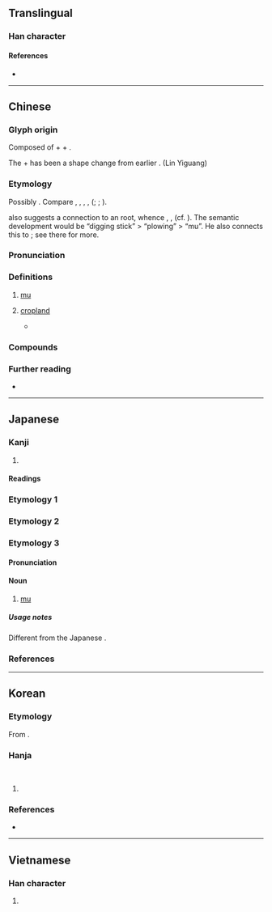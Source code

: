 {{also|亩}}
{{character info}}
==Translingual==

===Han character===
{{Han char|rn=102|rad=田|as=05|sn=10|four=07680|canj=YWNO|ids=⿰亩久}}

====References====
* {{Han ref|kx=0761.140|dkj=21815|dj=1171.060|hdz=42538.030|uh=755D|ud=30045|bh=AF61|bd=44897}}

----

==Chinese==
{{zh-forms|s=亩|alt=畞,𤱑,畒,畆,畮}}
{{zh-wp}}

===Glyph origin===
{{Han etym}}

Composed of {{l|zh|田|t=cropland}} + {{l|zh|十|t=ten}} + {{l|zh|久|t=longlasting}}.

The {{l|zh|十}} + {{l|zh|久}} has been a shape change from earlier {{och-l|每}}. (Lin Yiguang)

===Etymology===
Possibly {{der|zh|sit}}. Compare {{cog|bo|རྨོ}}, {{m|bo|རྨོས||to plow}}, {{m|bo|རྨོད||t=plowing}}, {{m|bo|རྨོན་པ||plow-ox}}, {{cog|mjw|tr=-mò|t=classifier for strips of fields}} ({{zh-ref|Bodman, 1980}}; {{zh-ref|Baxter, 1992}}; {{zh-ref|Schuessler, 2007}}). 

{{zh-ref|Schuessler (2007)}} also suggests a connection to an {{der|zh|aav}} root, whence {{cog|okz|cval||to enter; to penetrate; (of animals) to copulate}}, {{cog|kjg|tr=cmɔɔl|t=to plant (rice) with a digging stick}}, {{m|kjg|tr=crmɔɔl|t=digging stick}} (cf. {{zh-ref|Ferlus, 1987}}). The semantic development would be “digging stick” > “plowing” > “mu”. He also connects this to {{och-l|牡|male animal}}; see there for more.

===Pronunciation===
{{zh-pron
|m=mǔ
|m-s=mong3
|c=mau5
|h=pfs=méu
|md=mū
|mn=bó͘
|mn-t=bhou2
|w=3meu,3hhmm
|w_note=3meu - literary; 3hhmm - vernacular
|mc=y
|oc=y
|ma=
|cat=n
}}

===Definitions===
{{zh-hanzi}}

# [[mu]] {{gloss|a Chinese measuring unit currently equivalent to 666 and 2/3 meters squared in Mainland China}}
# {{lb|zh|classical}} [[cropland]]
#* {{zh-x|	曰：「老人 老，孤-人 孤，病者 養，死者 葬，男子 畝，婦人 桑，之 謂 思。」|{{w|Yang Xiong|Yangzi}} said: Treat the elderly as elderly, treat orphans as orphans; nourish the sick and bury the dead; let men tend their '''croplands''' and let women tend the mulberry trees —you will be referred to as "cherished."|ref={{w|Fayan (book)|Yangzi Fayan}}}}

===Compounds===
{{zh-der|畝把兩畝|畝把二畝|壟畝之臣|南畝|市畝|十畝之間|一畝之宮|地畝|公畝|畎畝下才|畎畝|畎畝之中|畝鍾|畝丘|英畝|隴畝}}

===Further reading===
* {{pedia|Chinese units of measurement}}

{{zh-cat|Elementary}}

----

==Japanese==

===Kanji===
{{ja-kanji|grade=c|rs=田05}}

# {{rfdef|ja|sort=田05}}

====Readings====
{{ja-readings
|goon=む, も
|kanon=ぼう
|kanyoon=ほ
|kun=うね-, せ-
}}

===Etymology 1===
{{ja-kanjitab|うね|yomi=k}}
{{ja-see|うね}}

===Etymology 2===
{{ja-kanjitab|せ|yomi=k}}
{{ja-see|せ}}

===Etymology 3===
{{ja-kanjitab|ほ|yomi=kanyoon}}

====Pronunciation====
{{ja-pron|ほ|acc=1|acc_ref=DJR|yomi=kanyoon}}

====Noun====
{{ja-noun|ほ}}

# [[mu]] {{gloss|Chinese unit of surface area}}

=====Usage notes=====
Different from the Japanese {{m|ja|畝|tr=se|t={{w|Se (unit of measurement)|''se''}}}}.

===References===
<references/>

----

==Korean==

===Etymology===
From {{der|ko|ltc|-}} {{ltc-l|畝|id=1}}. {{hanja-hunmong|모〯|mwo|地理#상07A|alt=畒}}

===Hanja===
{{ko-hanja-search}}
{{ko-hanja|이랑|무}}<br>
{{ko-hanja|이랑|묘}}

# {{hanja form of|[[무]]/[[묘]]|[[mu]] {{gloss|Chinese unit of surface area}}}}

===References===
* {{R:hanjadoc|7642}}

----

==Vietnamese==

===Han character===
{{vi-readings|reading=mẩu, mẫu|rs=田05}}

# {{rfdef|vi}}
